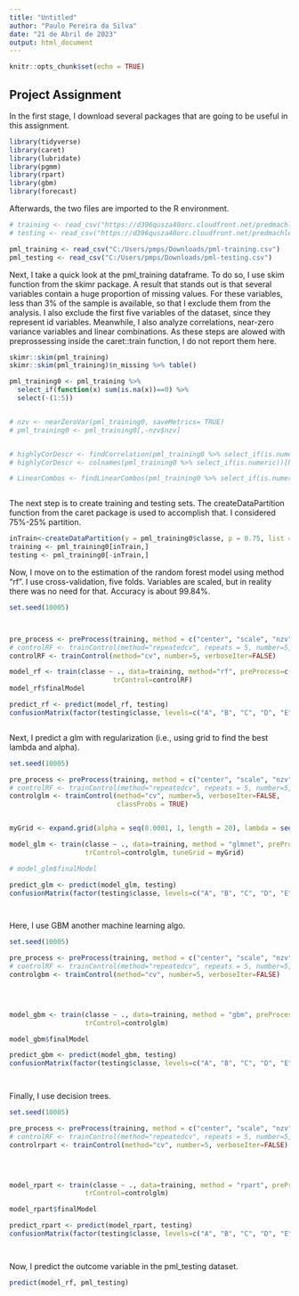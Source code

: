 ---
title: "Untitled"
author: "Paulo Pereira da Silva"
date: "21 de Abril de 2023"
output: html_document
---

```{r setup, include=FALSE}
knitr::opts_chunk$set(echo = TRUE)
```




## Project Assignment
In the first stage, I download several packages that are going to be useful in this assignment.

```{r, include=FALSE}
library(tidyverse)
library(caret)
library(lubridate)
library(pgmm)
library(rpart)
library(gbm)
library(forecast)
```

Afterwards, the two files are imported to the R environment.

```{r, include=FALSE}
# training <- read_csv("https://d396qusza40orc.cloudfront.net/predmachlearn/pml-training.csv")
# testing <- read_csv("https://d396qusza40orc.cloudfront.net/predmachlearn/pml-testing.csv")

pml_training <- read_csv("C:/Users/pmps/Downloads/pml-training.csv")
pml_testing <- read_csv("C:/Users/pmps/Downloads/pml-testing.csv")
```

Next, I take a quick look at the pml_training dataframe. To do so, I use skim function from the skimr package. A result that stands out is that several variables contain a huge proportion of missing values. For these variables, less than 3% of the sample is available, so that I exclude them from the analysis. I also exclude the first five variables of the dataset, since they represent id variables. Meanwhile, I also analyze correlations, near-zero variance variables and linear combinations. As these steps are alowed with preprossessing inside the caret::train function, I do not report them here.


```{r}
skimr::skim(pml_training)
skimr::skim(pml_training)$n_missing %>% table()

pml_training0 <- pml_training %>% 
  select_if(function(x) sum(is.na(x))==0) %>% 
  select(-(1:5))


# nzv <- nearZeroVar(pml_training0, saveMetrics= TRUE)
# pml_training0 <- pml_training0[,-nzv$nzv]


# highlyCorDescr <- findCorrelation(pml_training0 %>% select_if(is.numeric) %>%  cor(), cutoff = .75)
# highlyCorDescr <- colnames(pml_training0 %>% select_if(is.numeric))[highlyCorDescr]

# LinearCombos <- findLinearCombos(pml_training0 %>% select_if(is.numeric))



```

The next step is to create training and testing sets. The createDataPartition function from the caret package is used to accomplish that. I considered 75%-25% partition.


```{r}
inTrain<-createDataPartition(y = pml_training0$classe, p = 0.75, list = FALSE)
training <- pml_training0[inTrain,]
testing <- pml_training0[-inTrain,]
```

Now, I move on to the estimation of the random forest model using method "rf". I use cross-validation, five folds. Variables are scaled, but in reality there was no need for that. Accuracy is about 99.84%.

```{r}


set.seed(10005)



pre_process <- preProcess(training, method = c("center", "scale", "nzv", "corr", "zv"))
# controlRF <- trainControl(method="repeatedcv", repeats = 5, number=5, verboseIter=FALSE)
controlRF <- trainControl(method="cv", number=5, verboseIter=FALSE)

model_rf <- train(classe ~ ., data=training, method="rf", preProcess=c("center", "scale", "nzv", "corr", "zv"),
                          trControl=controlRF)
model_rf$finalModel

predict_rf <- predict(model_rf, testing)
confusionMatrix(factor(testing$classe, levels=c("A", "B", "C", "D", "E")), factor(predict_rf, levels=c("A", "B", "C", "D", "E")))



```


Next, I predict a glm with regularization (i.e., using grid to find the best lambda and alpha).


```{r}

set.seed(10005)

pre_process <- preProcess(training, method = c("center", "scale", "nzv", "corr", "zv"))
# controlRF <- trainControl(method="repeatedcv", repeats = 5, number=5, verboseIter=FALSE)
controlglm <- trainControl(method="cv", number=5, verboseIter=FALSE, 
                           classProbs = TRUE)


myGrid <- expand.grid(alpha = seq(0.0001, 1, length = 20), lambda = seq(0.0001, 1, length = 20))                    

model_glm <- train(classe ~ ., data=training, method = "glmnet", preProcess=c("center", "scale", "nzv", "corr", "zv"),
                   trControl=controlglm, tuneGrid = myGrid)

# model_glm$finalModel

predict_glm <- predict(model_glm, testing)
confusionMatrix(factor(testing$classe, levels=c("A", "B", "C", "D", "E")), factor(predict_glm, levels=c("A", "B", "C", "D", "E")))




```


Here, I use GBM another machine learning algo.

```{r}

set.seed(10005)

pre_process <- preProcess(training, method = c("center", "scale", "nzv", "corr", "zv"))
# controlRF <- trainControl(method="repeatedcv", repeats = 5, number=5, verboseIter=FALSE)
controlgbm <- trainControl(method="cv", number=5, verboseIter=FALSE)


                    

model_gbm <- train(classe ~ ., data=training, method = "gbm", preProcess=c("center", "scale", "nzv", "corr", "zv"),
                   trControl=controlglm)

model_gbm$finalModel

predict_gbm <- predict(model_gbm, testing)
confusionMatrix(factor(testing$classe, levels=c("A", "B", "C", "D", "E")), factor(predict_gbm, levels=c("A", "B", "C", "D", "E")))




```



Finally, I use decision trees.

```{r}

set.seed(10005)

pre_process <- preProcess(training, method = c("center", "scale", "nzv", "corr", "zv"))
# controlRF <- trainControl(method="repeatedcv", repeats = 5, number=5, verboseIter=FALSE)
controlrpart <- trainControl(method="cv", number=5, verboseIter=FALSE)


                    

model_rpart <- train(classe ~ ., data=training, method = "rpart", preProcess=c("center", "scale", "nzv", "corr", "zv"),
                   trControl=controlglm)

model_rpart$finalModel

predict_rpart <- predict(model_rpart, testing)
confusionMatrix(factor(testing$classe, levels=c("A", "B", "C", "D", "E")), factor(predict_rpart, levels=c("A", "B", "C", "D", "E")))




```

Now, I predict the outcome variable in the pml_testing dataset.

```{r}
predict(model_rf, pml_testing)
```

